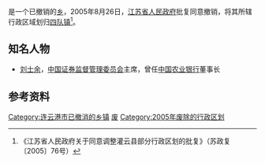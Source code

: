 {{中国乡级行政区|32/07/23/202/000}}

'''{{PAGENAMEBASE}}'''是{{PRC admin/fullname|32/07/23}}一个已撤销的[[乡_(中华人民共和国)|乡]]，2005年8月26日，[[江苏省人民政府|江苏省人民政府]]批复同意撤销{{PAGENAMEBASE}}，将其所辖行政区域划归[[四队镇|四队镇]]<ref>《江苏省人民政府关于同意调整灌云县部分行政区划的批复》（苏政复〔2005〕76号）</ref>。

== 知名人物 ==
* [[刘士余|刘士余]]，[[中国证券监督管理委员会|中国证券监督管理委员会]]主席，曾任[[中国农业银行|中国农业银行]]董事长

== 参考资料 ==
{{reflist}}

{{江苏行政区划小作品}}
[[Category:连云港市已撤消的乡镇|Category:连云港市已撤消的乡镇]]
[[Category:灌云县行政区划|废]]
[[Category:2005年废除的行政区划|Category:2005年废除的行政区划]]